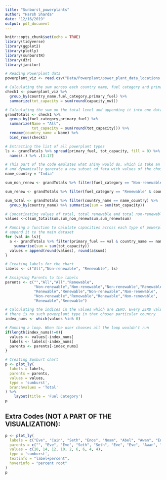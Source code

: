 ```yaml
---
title: "Sunburst_powerplants"
author: "Harsh Sharda"
date: "12/16/2019"
output: pdf_document
---
```


```r
knitr::opts_chunk$set(echo = TRUE)
library(tidyverse)
library(ggplot2)
library(plotly)
library(sunburstR)
library(d3r)
library(janitor)
```

```r
# Reading Powerplant data
powerplant_viz <- read.csv("Data/Powerplant/power_plant_data_locations.csv")
```

```r

# Calculating the sum across each country name, fuel category and primary fuel
check1 <- powerplant_viz %>%
  group_by(country_name,fuel_category,primary_fuel) %>%
  summarize(tot_capacity = sum(round(capacity_mw)))

# Calculating the sum on the total level and appending it into one dataset
grandTotals <- check1 %>%
  group_by(fuel_category,primary_fuel) %>%
  summarize(Name = "All",
            tot_capacity = sum(round(tot_capacity))) %>%
  rename(country_name = Name) %>%
  bind_rows(check1)
```

```r
# Extracting the list of all powerplant types
ls <- grandTotals %>% spread(primary_fuel, tot_capacity, fill = 0) %>%
  names(.) %>% .[3:17]
```

```r
# This part of the code emulates what shiny would do, which is take an input
# and dynamically generate a new subset od fata with values of the chosen country
name_country = "India"

sum_non_renew <- grandTotals %>% filter(fuel_category == "Non-renewable" & country_name == name_country) %>% summarise(sum = sum(tot_capacity))

sum_renew <- grandTotals %>% filter(fuel_category == "Renewable" & country_name == name_country) %>% summarise(sum = sum(tot_capacity))

sum_total <- grandTotals %>% filter(country_name == name_country) %>%
  group_by(country_name) %>% summarise(sum = sum(tot_capacity))
```

```r
# Concatinating values of total, total renewable and total non-renewable
values <-c(sum_total$sum,sum_non_renew$sum,sum_renew$sum)
```


```r
# Running a function to calulate capacities across each type of powerplant and then
# append it to the main dataset
for (val in ls){
  a <- grandTotals %>% filter(primary_fuel == val & country_name == name_country) %>%
    summarise(sum = sum(tot_capacity))
  values = append(round(values), round(a$sum))
}

# Creating labels for the chart
labels <- c("All","Non-renewable", "Renewable", ls)

# Assigning Parents to the labels
parents <- c("","All","All","Renewable",
             "Non-renewable","Non-renewable","Non-renewable","Renewable",
             "Renewable","Renewable","Non-renewable","Non-renewable",
             "Non-renewable","Renewable","Renewable","Non-renewable",
             "Renewable","Renewable")
```



```r
# Calculating the indices in the values which are ZERO. Every ZERO value suggests that
# there is no such powerplant type in that chosen particular country
index_nums <- which(values %in% 0)

# Running a loop. When the user chooses all the loop wouldn't run
if(length(index_nums)!=0){
  values <- values[-index_nums]
  labels <- labels[-index_nums]
  parents <- parents[-index_nums]
}
```


```r
# Creating Sunburt chart
p <- plot_ly(
  labels = labels,
  parents = parents,
  values = values,
  type = 'sunburst',
  branchvalues = 'Total'
) %>%
    layout(title = 'Fuel Category')
p
```

## Extra Codes (NOT A PART OF THE VISUALIZATION):

```r
p <- plot_ly(
  labels = c("Eve", "Cain", "Seth", "Enos", "Noam", "Abel", "Awan", "Enoch", "Azura"),
  parents = c("", "Eve", "Eve", "Seth", "Seth", "Eve", "Eve", "Awan", "Eve"),
  values = c(10, 14, 12, 10, 2, 6, 6, 4, 4),
  type = 'sunburst',
  textinfo = "label+percent",
  hoverinfo = "percent root"
)
p
```
